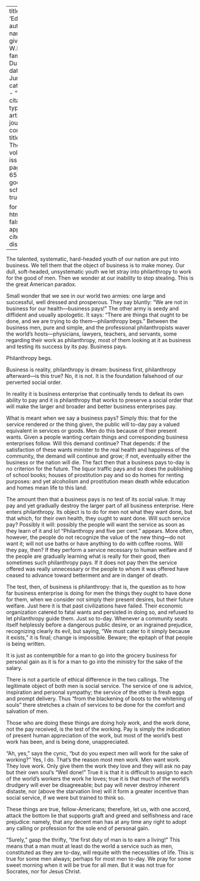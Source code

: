 
---
title: 'Education'
author:
  - name:
      given: W.E.B.
      family: Du Bois
date: Jun. 1911
categories: 
  - ""
citation: 
  type: article-journal
  container-title: The Crisis
  volume: 2
  issue: 2
  page: 64-65
google-scholar: true

format:
  html:
    toc: false
    appendix-cite-as: display
---



The talented, systematic, hard-headed youth of our nation are put into business. We tell them that the object of business is to make money. Our dull, soft-headed, unsystematic youth we let stray into philanthropy to work for the good of men. Then we wonder at our inability to stop stealing. This is the great American paradox.

Small wonder that we see in our world two armies: one large and successful, well dressed and prosperous. They say bluntly:	"We are not in
business for our health---business pays!" The other army is seedy and diffident and usually apologetic. It says: "There are things that ought
to be done, and we are trying to do them---philanthropy begs."	Between
the business men, pure and simple, and the professional philanthropists waver the world's hosts---physicians, lawyers, teachers, and servants, some regarding their work as philanthropy, most of them looking at it as business and testing its success by its pay. Business pays.

Philanthropy begs.

Business is reality, philanthropy is dream: business first, philanthropy afterward---is this true? No, it is not. It is the foundation falsehood of our perverted social order.

In reality it is business enterprise that continually tends to defeat its own ability to pay and it is philanthropy that works to preserve a social order that will make the larger and
broader and better business enterprises pay.

What is meant when we say a business pays? Simply this: that for the service rendered or the thing given, the public will to-day pay a valued equivalent in services or goods. Men do this because of their present wants. Given a people wanting certain things and corresponding business enterprises follow. Will this demand continue? That depends: if the satisfaction of these wants minister to the real health and happiness of the community, the demand will continue and grow; if not, eventually either the business or the nation will die. The fact then that a business pays to-day is no criterion for the future. The liquor traffic pays and so does the publishing of school books; houses of prostitution pay and so do homes for renting purposes: and yet alcoholism and prostitution mean death while education and homes mean life to this land.

The amount then that a business pays is no test of its social value. It may pay and yet gradually destroy the larger part of all business enterprise. Here enters philanthropy. Its object is to do for men not what they want done, but that which, for their own health, they ought to want done. Will such service pay? Possibly it will: possibly the people will want the service as soon as they learn of it and lo! "Philanthropy and five per cent." appears. More often, however, the people do not recognize the value of the new thing---do not want it; will not use baths or have anything to do with coffee rooms. Will they pay, then? If they perform a service necessary to human welfare and if the people are gradually learning what is really for their good, then sometimes such philanthropy pays. If it does not pay then the service offered was really unnecessary or the people to whom it was offered have ceased to advance toward betterment and are in danger of death.

The test, then, of business is philanthropy: that is, the question as to how far business enterprise is doing
for men the things they ought to have done for them, when we consider not simply their present desires, but their future welfare. Just here it is that past civilizations have failed. Their economic organization catered to fatal wants and persisted in doing so, and refused to let philanthropy guide them. Just so to-day. Whenever a community seats itself helplessly before a dangerous public desire, or an ingrained prejudice, recognizing clearly its evil, but saying, "We must cater to it simply because it exists," it is final; change is impossible. Beware; the epitaph of that people is being written.

It is just as contemptible for a man to go into the grocery business for personal gain as it is for a man to go into the ministry for the sake of the salary.

There is not a particle of ethical difference in the two callings. The legitimate object of both men is social service. The service of one is advice, inspiration and personal sympathy; the service of the other is fresh eggs and prompt delivery. Thus "from the blackening of boots to the whitening of souls" there stretches a chain of services to be done for the comfort and salvation of men.

Those who are doing these things are doing holy work, and the work done, not the pay received, is the test of the working. Pay is simply the indication of present human appreciation of the work, but most of the world's best work has been, and is being done, unappreciated.

"Ah, yes," says the cynic, "but do you expect men will work for the sake of working?" Yes, I do. That's the reason most men work. Men want work. They love work. Only give them the work they love and they will ask no pay but their own soul's "Well done!" True it is that it is difficult to assign to each of the world's workers the work he loves; true it is that much of the world's drudgery will ever be disagreeable; but pay will never destroy inherent distaste, nor (above the starvation
line) will it form a greater incentive than social service, if we were but trained to think so.

These things are true, fellow-Americans; therefore, let us, with one accord, attack the bottom lie that supports graft and greed and selfishness and race prejudice: namely, that any decent man has at any time any right to adopt any calling or profession for the sole end of personal gain.

"Surely," gasp the thrifty, "the first duty of man is to earn a living!" This means that a man must at least do the world a service such as men, constituted as they are to-day, will requite with the necessities of life. This is true for some men always; perhaps for most men to-day. We pray for some sweet morning when it will be true for all men. But it was not true for Socrates, nor for Jesus Christ.

